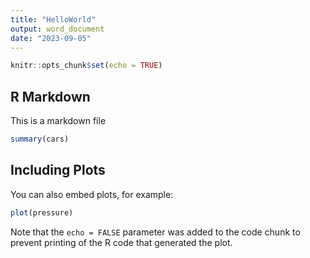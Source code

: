 ```yaml
---
title: "HelloWorld"
output: word_document
date: "2023-09-05"
---
```


```r
knitr::opts_chunk$set(echo = TRUE)
```

## R Markdown

This is a markdown file

```r
summary(cars)
```

## Including Plots

You can also embed plots, for example:

```r
plot(pressure)
```

Note that the `echo = FALSE` parameter was added to the code chunk to prevent printing of the R code that generated the plot.
